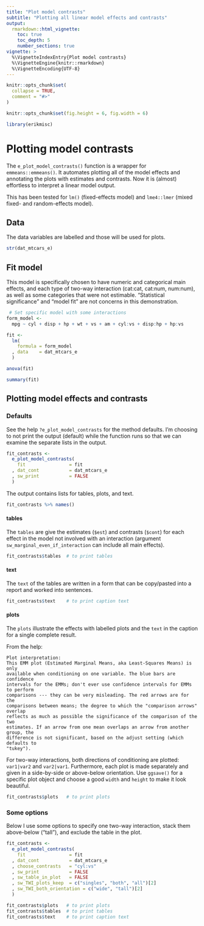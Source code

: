 ```yaml
---
title: "Plot model contrasts"
subtitle: "Plotting all linear model effects and contrasts"
output:
  rmarkdown::html_vignette:
    toc: true
    toc_depth: 5
    number_sections: true
vignette: >
  %\VignetteIndexEntry{Plot model contrasts}
  %\VignetteEngine{knitr::rmarkdown}
  %\VignetteEncoding{UTF-8}
---
```


```r
knitr::opts_chunk$set(
  collapse = TRUE,
  comment = "#>"
)
```

```r
knitr::opts_chunk$set(fig.height = 6, fig.width = 6)

library(erikmisc)
```


# Plotting model contrasts

The `e_plot_model_contrasts()` function is a wrapper for `emmeans::emmeans()`.
It automates plotting all of the model effects and annotating the plots with estimates and contrasts.
Now it is (almost) effortless to interpret a linear model output.

This has been tested for `lm()` (fixed-effects model) and `lme4::lmer` (mixed fixed- and random-effects model).

## Data

The data variables are labelled and those will be used for plots.

```r
str(dat_mtcars_e)
```

## Fit model

This model is specifically chosen to have numeric and categorical main effects,
  and each type of two-way interaction (cat:cat, cat:num, num:num),
  as well as some categories that were not estimable.
"Statistical significance" and "model fit" are not concerns in this demonstration.

```r
 # Set specific model with some interactions
form_model <-
  mpg ~ cyl + disp + hp + wt + vs + am + cyl:vs + disp:hp + hp:vs

fit <-
  lm(
    formula = form_model
  , data    = dat_mtcars_e
  )

anova(fit)
```

```r
summary(fit)
```

## Plotting model effects and contrasts

### Defaults

See the help `?e_plot_model_contrasts` for the method defaults.
I'm choosing to not print the output (default) while the function runs so that
we can examine the separate lists in the output.

```r
fit_contrasts <-
  e_plot_model_contrasts(
    fit                = fit
  , dat_cont           = dat_mtcars_e
  , sw_print           = FALSE
  )
```

The output contains lists for tables, plots, and text.

```r
fit_contrasts %>% names()
```

#### tables

The `tables` are give the estimates (`$est`) and contrasts (`$cont`) for each
effect in the model not involved with an interaction (argument
`sw_marginal_even_if_interaction` can include all main effects).

```r
fit_contrasts$tables  # to print tables
```

#### text

The `text` of the tables are written in a form that can be copy/pasted into a
report and worked into sentences.

```r
fit_contrasts$text    # to print caption text
```

#### plots

The `plots` illustrate the effects with labelled plots and the `text` in the
caption for a single complete result.

From the help:

    Plot interpretation:
    This EMM plot (Estimated Marginal Means, aka Least-Squares Means) is only
    available when conditioning on one variable. The blue bars are confidence
    intervals for the EMMs; don't ever use confidence intervals for EMMs to perform
    comparisons --- they can be very misleading. The red arrows are for the
    comparisons between means; the degree to which the "comparison arrows" overlap
    reflects as much as possible the significance of the comparison of the two
    estimates. If an arrow from one mean overlaps an arrow from another group, the
    difference is not significant, based on the adjust setting (which defaults to
    "tukey").

For two-way interactions, both directions of conditioning are plotted: `var1|var2` and `var2|var1`.
Furthermore, each plot is made separately and given in a side-by-side or above-below orientation.
Use `ggsave()` for a specific plot object and choose a good `width` and `height` to make it look beautiful.

```r
fit_contrasts$plots   # to print plots
```

### Some options

Below I use some options to specify one two-way interaction, stack them above-below ("tall"), and exclude the table in the plot.

```r
fit_contrasts <-
  e_plot_model_contrasts(
    fit                = fit
  , dat_cont           = dat_mtcars_e
  , choose_contrasts   = "cyl:vs"
  , sw_print           = FALSE
  , sw_table_in_plot   = FALSE
  , sw_TWI_plots_keep  = c("singles", "both", "all")[2]
  , sw_TWI_both_orientation = c("wide", "tall")[2]
  )

fit_contrasts$plots   # to print plots
fit_contrasts$tables  # to print tables
fit_contrasts$text    # to print caption text
```

